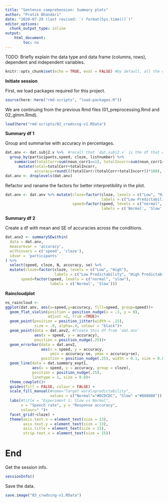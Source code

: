 ```yaml
---
title: "Sentence comprehension: Summary plots"
author: "Pratik Bhandari"
date: "2020-07-29 (last revised: `r format(Sys.time())`)"
editor_options: 
  chunk_output_type: inline
output: 
    html_document:
        toc: no
---
```


TODO: Briefly explain the data type and data frame (columns, rows), dependent and independent variables. 

```r
knitr::opts_chunk$set(echo = TRUE, eval = FALSE) #by default, all the code chunks below will be displayed when this markdown file is rendered.
```

**Initiate session**

First, we load packages required for this project.

```r
source(here::here("rmd-scripts", "load-packages.R"))
```

We are continuing from the previous Rmd files (01_preprocessing.Rmd and 02_glmm.Rmd).

```r
load(here("rmd-scripts/02_crwdscng-v1.RData")
```

**Summary df 1**

Group and summarise with accuracy in percentages.

```r
dat.anv <- dat.subj2.v %>%  #recall that `dat.subj2.v` is the df that contains trials with verb correct responses
  group_by(participants,speed, cloze, listnumber) %>%
    summarise(totalCorr=sum(noun_corr1==1), totalIncorr=sum(noun_corr1==0)) %>%
      mutate(total=totalCorr+totalIncorr,
             accuracy=round(((totalCorr/(totalCorr+totalIncorr))*100), digits=2))
dat.anv <- droplevels(dat.anv)
```

Refactor and raname the factors for better interpretibility in the plot.

```r
dat.anv <- dat.anv %>% mutate(cloze=factor(cloze, levels = c("Low", "High"),
                                           labels = c("Low Predictability", "High Predictability")),
                              speed=factor(speed, levels = c("normal", "slow"),
                                           labels = c('Normal', 'Slow')))
```


**Summary df 2**

Create a df with mean and SE of accuracies across the conditions.

```r
dat.anv2 <- summarySEwithin(
  data = dat.anv,
  measurevar = 'accuracy',
  withinvars = c('speed', 'cloze'),
  idvar = 'participants'
) %>% 
  select(speed, cloze, N, accuracy, se) %>% 
  mutate(cloze=factor(cloze, levels = c("Low", "High"),
                      labels = c("Low Predictability", "High Predictability")),
       speed=factor(speed, levels = c("normal", "slow"),
                    labels = c('Normal', 'Slow')))
```


**Raincloudplot**

```r
ns_raincloud <-
ggplot(dat.anv, aes(x=speed,y=accuracy, fill=speed, group=speed))+
  geom_flat_violin(position = position_nudge(x = .3, y = 0),
                   adjust =2, trim =TRUE)+
  geom_point(position = position_jitter(width = .15),
             size = .9, alpha=.4, colour = "black")+
  geom_point(data = dat.anv2, #Create this df from `dat.anv`
             aes(x = speed, y = accuracy),
             position = position_nudge(.25))+
  geom_errorbar(data = dat.anv2, 
                aes(x = speed, y = accuracy,
                    ymin = accuracy-se, ymax = accuracy+se),
                position = position_nudge(.25), width = 0.1, size = 0.8)+
  geom_line(data = dat.summary_expt1,
            aes(x = speed, y = accuracy, group = cloze),
            position = position_nudge(.25),
            linetype = 1, size = 0.8)+
  theme_cowplot()+
  guides(fill = FALSE, colour = FALSE) +
  scale_fill_manual(#name="Target word\npredictability",
                    values = c("Normal"="#DCDCDC", "Slow" ="#808080")) +
  labs(#title = "Experiment 1: Slow vs Normal",
       x = "Speech rate", y = "Response accuracy",
       colour=" ")+
  facet_grid(~cloze) +
  theme(axis.text.x = element_text(size = 13),
        axis.text.y = element_text(size = 13),
        axis.title = element_text(size = 15),
        strip.text.x = element_text(size = 15))
```

# End

Get the session info.

```r
sessionInfo()
```

Save the data.

```r
save.image("03_crwdscng-v1.RData")
```

